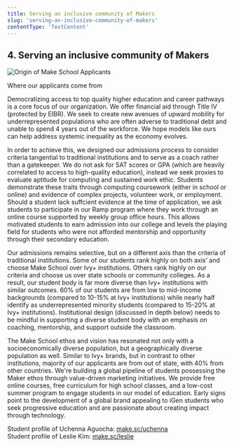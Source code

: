 ```yaml
---
title: Serving an inclusive community of Makers
slug: 'serving-an-inclusive-community-of-makers'
contentType: 'TextContent'
---
```


## 4. Serving an inclusive community of Makers

![Origin of Make School Applicants](https://res.cloudinary.com/makeschool/image/upload/t_fill_780_360/v1/Vision/origin-applicants.png)

Where our applicants come from

Democratizing access to top quality higher education and career pathways is a core focus of our
organization. We offer financial aid through Title IV (protected by EIBR). We seek to create new avenues of upward
mobility for underrepresented populations who are often adverse to traditional debt and unable to
spend 4 years out of the workforce. We hope models like ours can help address systemic inequality as
the economy evolves.

In order to achieve this, we designed our admissions process to consider criteria tangential to
traditional institutions and to serve as a coach rather than a gatekeeper. We do not ask for SAT
scores or GPA (which are heavily correlated to access to high-quality education), instead we seek
proxies to evaluate aptitude for computing and sustained work ethic. Students demonstrate these
traits through computing coursework (either in school or online) and evidence of complex projects,
volunteer work, or employment. Should a student lack suffcient evidence at the time of application,
we ask students to participate in our Ramp program where they work through an online course
supported by weekly group office hours. This allows motivated students to earn admission into our
college and levels the playing field for students who were not afforded mentorship and opportunity
through their secondary education.

Our admissions remains selective, but on a different axis than the criteria of traditional
institutions. Some of our students rank highly on both axis’ and choose Make School over Ivy+
institutions. Others rank highly on our criteria and choose us over state schools or community
colleges. As a result, our student body is far more diverse than Ivy+ institutions with similar
outcomes. 60% of our students are from low to mid-income backgrounds (compared to 10-15% at Ivy+
institutions) while nearly half identify as underrepresented minority students (compared to 15-20%
at Ivy+ institutions). Institutional design (discussed in depth below) needs to be mindful in
supporting a diverse student body with an emphasis on coaching, mentorship, and support outside the
classroom.

The Make School ethos and vision has resonated not only with a socioeconomically diverse population,
but a geographically diverse population as well. Similar to Ivy+ brands, but in contrast to other
institutions, majority of our applicants are from out of state, with 40% from other countries. We're
building a global pipeline of students possessing the Maker ethos through value-driven marketing
initiatives. We provide free online courses, free curriculum for high school classes, and a low-cost
summer program to engage students in our model of education. Early signs point to the development of
a global brand appealing to iGen students who seek progressive education and are passionate about
creating impact through technology.

Student profile of Uchenna Aguocha: [make.sc/uchenna](https://make.sc/uchenna)  
Student profile of Leslie Kim: [make.sc/leslie](https://make.sc/leslie)
